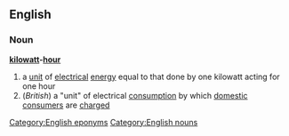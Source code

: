 ==English==
===Noun===
'''[[kilowatt]]-[[hour]]'''
#a [[unit]] of [[electrical]] [[energy]] equal to that done by one kilowatt acting for one hour
#(''British'') a "unit" of electrical [[consumption]] by which [[domestic]] [[consumer]]s are [[charge]]d

[[Category:English eponyms]]
[[Category:English nouns]]